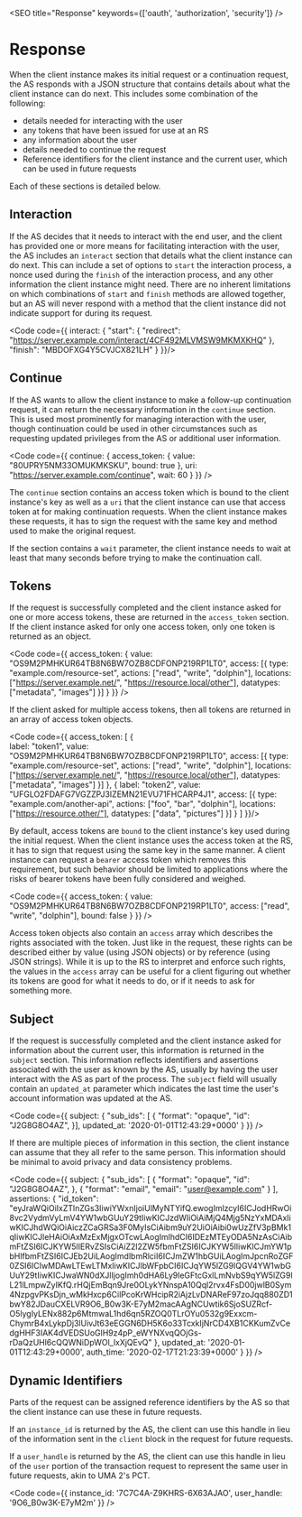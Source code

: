 

<SEO title="Response" keywords={['oauth', 'authorization', 'security']} />

# Response

When the client instance makes its <Link to="/request">initial request</Link> or a <Link to="/continue">continuation request</Link>, the AS responds with a JSON structure that contains details about what the client instance can do next. This includes some combination of the following: 

- details needed for <Link to="/interaction">interacting with the user</Link>
- any <Link to="/tokens">tokens that have been issued</Link> for use at an RS
- any information about the user
- details needed to <Link to="/continue">continue the request</Link>
- Reference identifiers for the client instance and the current user, which can be used in future requests

<Response />

Each of these sections is detailed below.

## Interaction

If the AS decides that it needs to interact with the end user, and the client has provided one or more means for facilitating interaction with the user, the AS includes an `interact` section that details what the client instance can do next. This can include a set of options to `start` the interaction process, a nonce used during the `finish` of the interaction process, and any other information the client instance might need. There are no inherent limitations on which combinations of `start` and `finish` methods are allowed together, but an AS will never respond with a method that the client instance did not indicate support for during its request.

<Code code={{
    interact: {
        "start": {
            "redirect": "https://server.example.com/interact/4CF492MLVMSW9MKMXKHQ"
        },
        "finish": "MBDOFXG4Y5CVJCX821LH"
    }
}}/>

## Continue

If the AS wants to allow the client instance to make a follow-up <Link to="/continue">continuation request</Link>, it can return the necessary information in the `continue` section. This is used most prominently for managing <Link to="/interaction">interaction with the user</Link>, though continuation could be used in other circumstances such as requesting updated privileges from the AS or additional user information.

<Code code={{
continue: {
    access_token: {
      value: "80UPRY5NM33OMUKMKSKU",
      bound: true
    },
    uri: "https://server.example.com/continue",
    wait: 60
}
}} />

The `continue` section contains an <Link to="/tokens">access token</Link> which is bound to the client instance's key as well as a `uri` that the client instance can use that access token at for making continuation requests. When the client instance makes these requests, it has to sign the request with the same key and method used to make the original request.

If the section contains a `wait` parameter, the client instance needs to wait at least that many seconds before trying to make the continuation call.

## Tokens 

If the request is successfully completed and the client instance asked for one or more access tokens, these are returned in the `access_token` section. If the client instance asked for only one access token, only one token is returned as an object. 

<Code code={{
    access_token: {
        value: "OS9M2PMHKUR64TB8N6BW7OZB8CDFONP219RP1LT0",
        access: [{
          type: "example.com/resource-set",
          actions: ["read", "write", "dolphin"],
          locations: ["https://server.example.net/", "https://resource.local/other"],
          datatypes: ["metadata", "images"]
        }]
    }
}} />

If the client asked for multiple access tokens, then all tokens are returned in an array of access token objects. 

<Code code={{
    access_token: [
        {         
          label: "token1",
          value: "OS9M2PMHKUR64TB8N6BW7OZB8CDFONP219RP1LT0",
          access: [{
            type: "example.com/resource-set",
            actions: ["read", "write", "dolphin"],
            locations: ["https://server.example.net/", "https://resource.local/other"],
            datatypes: ["metadata", "images"]
          }]
        },
        { 
          label: "token2",
          value: "UFGLO2FDAFG7VGZZPJ3IZEMN21EVU71FHCARP4J1",
          access: [{
            type: "example.com/another-api",
            actions: ["foo", "bar", "dolphin"],
            locations: ["https://resource.other/"],
            datatypes: ["data", "pictures"]
          }]
        }
      ]
}}/>

By default, access tokens are `bound` to the client instance's <Link to="/keys">key used during the initial request</Link>. When the client instance uses the access token at the RS, it has to sign that request using the same key in the same manner. A client instance can request a `bearer` access token which removes this requirement, but such behavior should be limited to applications where the risks of bearer tokens have been fully considered and weighed.

<Code code={{
    access_token: {
        value: "OS9M2PMHKUR64TB8N6BW7OZB8CDFONP219RP1LT0",
        access: ["read", "write", "dolphin"],
        bound: false
      }
}} />

Access token objects also contain an `access` array which describes the rights associated with the token. Just like in the request, these rights can be described either by value (using JSON objects) or by reference (using JSON strings). While it is up to the RS to interpret and enforce such rights, the values in the `access` array can be useful for a client figuring out whether its tokens are good for what it needs to do, or if it needs to ask for something more.

## Subject 

If the request is successfully completed and the client instance asked for information about the current user, this information is returned in the `subject` section. This information reflects identifiers and assertions associated with the user as known by the AS, usually by having the user interact with the AS as part of the process. The `subject` field will usually contain an `updated_at` parameter which indicates the last time the user's account information was updated at the AS.

<Code code={{
    subject: {
        "sub_ids": [ {
           "format": "opaque",
           "id": "J2G8G8O4AZ",
        }],
  			updated_at: '2020-01-01T12:43:29+0000'
  		}
}} />


If there are multiple pieces of information in this section, the client instance can assume that they all refer to the same person. This information should be minimal to avoid privacy and data consistency problems. 

<Code code={{
    subject: {
        "sub_ids": [ {
           "format": "opaque",
           "id": "J2G8G8O4AZ",
        }, {
          "format": "email",
          "email": "user@example.com"
        } ],
        assertions: {
           "id_token": "eyJraWQiOiIxZTlnZGs3IiwiYWxnIjoiUlMyNTYifQ.ewogImlzcyI6ICJodHRwOi8vc2VydmVyLmV4YW1wbGUuY29tIiwKICJzdWIiOiAiMjQ4Mjg5NzYxMDAxIiwKICJhdWQiOiAiczZCaGRSa3F0MyIsCiAibm9uY2UiOiAibi0wUzZfV3pBMk1qIiwKICJleHAiOiAxMzExMjgxOTcwLAogImlhdCI6IDEzMTEyODA5NzAsCiAibmFtZSI6ICJKYW5lIERvZSIsCiAiZ2l2ZW5fbmFtZSI6ICJKYW5lIiwKICJmYW1pbHlfbmFtZSI6ICJEb2UiLAogImdlbmRlciI6ICJmZW1hbGUiLAogImJpcnRoZGF0ZSI6ICIwMDAwLTEwLTMxIiwKICJlbWFpbCI6ICJqYW5lZG9lQGV4YW1wbGUuY29tIiwKICJwaWN0dXJlIjogImh0dHA6Ly9leGFtcGxlLmNvbS9qYW5lZG9lL21lLmpwZyIKfQ.rHQjEmBqn9Jre0OLykYNnspA10Qql2rvx4FsD00jwlB0Sym4NzpgvPKsDjn_wMkHxcp6CilPcoKrWHcipR2iAjzLvDNAReF97zoJqq880ZD1bwY82JDauCXELVR9O6_B0w3K-E7yM2macAAgNCUwtik6SjoSUZRcf-O5lygIyLENx882p6MtmwaL1hd6qn5RZOQ0TLrOYu0532g9Exxcm-ChymrB4xLykpDj3lUivJt63eEGGN6DH5K6o33TcxkIjNrCD4XB1CKKumZvCedgHHF3IAK4dVEDSUoGlH9z4pP_eWYNXvqQOjGs-rDaQzUHl6cQQWNiDpWOl_lxXjQEvQ"
        },
  			updated_at: '2020-01-01T12:43:29+0000',
  			auth_time: '2020-02-17T21:23:39+0000'
      }
}} />

## Dynamic Identifiers

Parts of the request can be assigned reference identifiers by the AS so that the client instance can use these in future requests.

If an `instance_id` is returned by the AS, the client can use this handle in lieu of the information sent in the `client` block in the request for future requests. 

If a `user_handle` is returned by the AS, the client can use this handle in lieu of the `user` portion of the transaction request to represent the same user in future requests, akin to UMA 2's PCT.

<Code code={{
    instance_id: '7C7C4A-Z9KHRS-6X63AJAO',
    user_handle: '9O6_B0w3K-E7yM2m'
}} />

